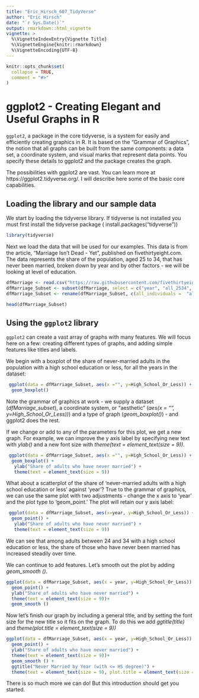 ```yaml
---
title: "Eric_Hirsch_607_TidyVerse"
author: "Eric Hirsch"
date: "`r Sys.Date()`"
output: rmarkdown::html_vignette
vignette: >
  %\VignetteIndexEntry{Vignette Title}
  %\VignetteEngine{knitr::rmarkdown}
  %\VignetteEncoding{UTF-8}
---
```


```r
knitr::opts_chunk$set(
  collapse = TRUE,
  comment = "#>"
)
```

# ggplot2 - Creating Elegant and Useful Graphs in R

`ggplot2`, a package in the core tidyverse, is a system for easily and efficiently creating graphics in R. It is based on the "Grammar of Graphics", the notion that all graphs can be built from the same components: a data set, a coordinate system, and visual marks that represent data points. You specify these details to ggplot2 and the package creates the graph.

The possibilities with ggplot2 are vast.  You can learn more at https://ggplot2.tidyverse.org/.  I will describe here some of the basic core capabilities.


## Loading the library and our sample data

We start by loading the tidyverse library.  If tidyverse is not installed you must first install the tidyverse package ( install.packages("tidyverse"))
```r
library(tidyverse)
```

Next we load the data that will be used for our examples. This data is from the article, "Marriage Isn't Dead - Yet", published on fivethirtyeight.com.  The data represents the share of the population, aged 25 to 34, that has never been married, broken down by year and by other factors - we will be looking at level of education.

```r
dfMarriage <- read.csv("https://raw.githubusercontent.com/fivethirtyeight/data/master//marriage/both_sexes.csv", header= TRUE)
dfMarriage_Subset <- subset(dfMarriage, select = c("year", "all_2534", "HS_2534", "SC_2534", "BAo_2534", "GD_2534"))
dfMarriage_Subset <- rename(dfMarriage_Subset, c(all_individuals =  "all_2534", High_School_Or_Less = "HS_2534", Some_College = "SC_2534", Bachelors_NoGradDegree="BAo_2534", Graduate_Degree="GD_2534"))

head(dfMarriage_Subset)
```

## Using the `ggplot2` library
`ggplot2` can create a vast array of graphs with many features. We will focus here on a few: creating different types of graphs, and adding simple features like titles and labels.


We begin with a boxplot of the share of never-married adults in the population with a high school education or less, for all the years in the dataset:
 
```r
 ggplot(data = dfMarriage_Subset, aes(x ="", y=High_School_Or_Less)) +
  geom_boxplot()
```

Note the grammar of graphics at work - we supply a dataset (*dfMarriage_subset*), a coordinate system, or "aesthetic" (*aes(x = "", y=High_School_Or_Less))*) and a type of graph (*geom_boxplot()*) - and ggplot2 does the rest.

If we change or add to any of the parameters for this plot, we get a new graph.  For example, we can improve the y axis label by specifying new text with *ylab()* and a new font size with *theme(text = element_text(size = 9))*.

```r
 ggplot(data = dfMarriage_Subset, aes(x ="", y=High_School_Or_Less)) +
  geom_boxplot() +
   ylab("Share of adults who have never married") +
   theme(text = element_text(size = 9))
```

What about a scatterplot of the share of 'never-married adults with a high school education or less' against 'year'? True to the grammar of graphics, we can use the same plot with two adjustments - change the x axis to 'year' and the plot type to 'geom_point.'  The plot will retain our y axis label:

```r
 ggplot(data = dfMarriage_Subset, aes(x=year, y=High_School_Or_Less)) +
  geom_point() +
   ylab("Share of adults who have never married") +
   theme(text = element_text(size = 9))
```

We can see that among adults between 24 and 34 with a high school education or less, the share of those who have never been married has increased steadily over time. 

We can continue to add features.  Let's smooth out the plot by adding *geom_smooth ()*.

```r
ggplot(data = dfMarriage_Subset, aes(x = year, y=High_School_Or_Less)) +
  geom_point() + 
  ylab("Share of adults who have never married") +
  theme(text = element_text(size = 9))+
  geom_smooth ()
```

Now let's finish our graph by including a general title, and by setting the font size for the new title so it fits on the graph.  To do this we add *ggtitle(title)* and *theme(plot.title = element_text(size = 9))*


```r
ggplot(data = dfMarriage_Subset, aes(x = year, y=High_School_Or_Less)) +
  geom_point() + 
  ylab("Share of adults who have never married") +
  theme(text = element_text(size = 9))+
  geom_smooth () +
  ggtitle("Never Married by Year (with <= HS degree)") +
  theme(text = element_text(size = 9), plot.title = element_text(size = 9))
```

There is so much more we can do!  But this introduction should get you started.
 